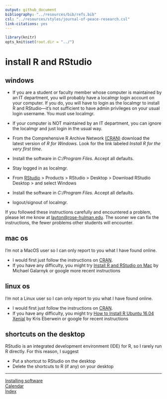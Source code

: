 ```yaml
---
output: github_document
bibliography: "../resources/bib/refs.bib" 
csl: "../resources/styles/journal-of-peace-research.csl"
link-citations: yes
---
```


```r
library(knitr)
opts_knit$set(root.dir = "../")
```

# install R and RStudio 

## windows

- If you are a student or faculty member whose computer is maintained by an IT department, you will probably have a localmgr login account on your computer. If you do, you will have to login as the localmgr to install R and RStudio---it's not sufficient to have admin privileges on your usual login username. You must use localmgr. 

- If your computer is NOT maintained by an IT department, you can ignore the localmgr and just login in the usual way. 

- From the Comprehensive R Archive Network  [(CRAN)](http://cran.us.r-project.org/) download the latest version of _R for Windows_. Look for the link labeled _Install R for the very first time_. 

- Install the software in _C:/Program Files_. Accept all defaults. 

- Stay logged in as localmgr. 

- From [RStudio](http://www.rstudio.com/) &gt; Products &gt; RStudio &gt; Desktop &gt; Download RStudio Desktop &gt; and select Windows 

- Install the software in  _C:/Program Files_. Accept all defaults. 

- logout/signout of localmgr. 

If you followed these instructions carefully and encountered a problem, please let me know at <layton@rose-hulman.edu>.  The sooner we can fix the instructions, the fewer problems other students will encounter. 


## mac os

I'm not a MacOS user so I can only report to you what I have found online. 

- I would first just follow the instructions on [CRAN](https://cran.r-project.org/). 
- If you have any difficulty, you might try [Install R and RStudio on Mac](https://medium.com/@GalarnykMichael/install-r-and-rstudio-on-mac-e911606ce4f4) by Michael Galarnyk or google more recent instructions 


## linux os 

I'm not a Linux user so I can only report to you what I have found online. 

- I would first just follow the instructions on [CRAN](https://cran.r-project.org/). 
- If you have any difficulty, you might try [How to Install R Ubuntu 16.04 Xenial](http://www.datascienceriot.com//r/install-ubuntu16/)  by Kris Eberwein or google for recent instructions  


## shortcuts on the desktop

RStudio is an integrated development environment (IDE) for R, so I rarely run R directly. For this reason, I suggest

-   Put a shortcut to RStudio on the desktop  
-   Delete the shortcuts to R (if any) on your desktop  

---    
[Installing software](cm501_software-start.md)    
[Calendar](../README.md#calendar)    
[Index](../README.md#index)  
